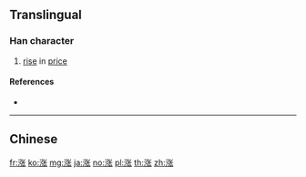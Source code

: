 {{character info/new}}
{{also|漲}}
==Translingual==

===Han character===
{{Han char|rn=85|rad=水|as=07|sn=10|four=|canj=ENPO|ids=⿰氵张}}

# [[rise]] in [[price]]

====References====
* {{Han ref|kx=0627.311|hdz=31636.020|uh=6DA8|ud=28072}}

----

==Chinese==
{{zh-see|漲}}

[[fr:涨]]
[[ko:涨]]
[[mg:涨]]
[[ja:涨]]
[[no:涨]]
[[pl:涨]]
[[th:涨]]
[[zh:涨]]
